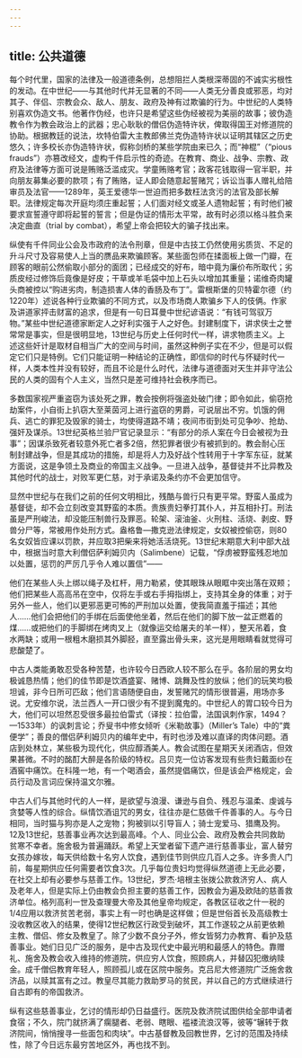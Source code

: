 ```yaml
---
---
---
```

title: 公共道德
---




每个时代里，国家的法律及一般道德条例，总想阻拦人类根深蒂固的不诚实劣根性的发动。在中世纪——与其他时代并无显著的不同——人类无分善良或邪恶，均对其子、伴侣、宗教会众、敌人、朋友、政府及神有过欺骗的行为。中世纪的人类特别喜欢伪造文书。他著作伪经，也许只是希望这些伪经被视为美丽的故事；彼伪造教令作为教会政治上的武器；忠心耿耿的僧侣伪造特许状，俾取得国王对修道院的协助。根据教廷的说法，坎特伯雷大主教郎佛兰克伪造特许状以证明其辖区之历史悠久；许多校长亦伪造特许状，假称剑桥的某些学院由来已久；而“神棍”（“pious frauds”）亦篡改经文，虚构千件启示性的奇迹。在教育、商业、战争、宗教、政府及法律等方面可说是贿赂泛滥成灾。学童贿赂考官；政客花钱取得一官半职，并向朋友募集必要的款项；有了贿赂，证人即会随意起誓赌咒；诉讼当事人赠礼给陪审员及法官——1289年，英王爱德华一世迫而把多数枉法贪污的法官及部长解职。法律规定每次开庭均须庄重起誓；人们面对经文或圣人遗物起誓；有时他们被要求宣誓遵守即将起誓的誓言；但是伪证的情形太平常，故有时必须以格斗胜负来决定曲直（trial by combat），希望上帝会把较大的骗子找出来。

纵使有千件同业公会及市政府的法令刑章，但是中古技工仍然使用劣质货、不足的升斗尺寸及容易使人上当的赝品来欺骗顾客。某些面包师在揉面板上做一门瓣，在顾客的眼前公然偷取小部分的面团；已经成交的好布，暗中竟为廉价布所取代；劣质皮经过修饰后竟像是好皮；干草或羊毛袋中加上石头以增加其重量；诺维奇肉罐头商被控以“购进劣肉，制造损害人体的香肠及布丁”。雷根斯堡的贝特霍尔德（约1220年）述说各种行业欺骗的不同方式，以及市场商人欺骗乡下人的伎俩。作家及讲道家抨击财富的追求，但是有一句日耳曼中世纪谚语说：“有钱可驾驭万物。”某些中世纪道德家断定人之好利实强于人之好色。封建制度下，讲求侠士之誉常常是事实，但是很明显地，13世纪与历史上任何时代一样，讲求物质主义。上述这些奸计是取材自相当广大的空间与时间，虽然这种例子实在不少，但是可以假定它们只是特例。它们只能证明一种结论的正确性，即信仰的时代与怀疑时代一样，人类本性并没有较好，而且不论是什么时代，法律与道德面对天生并非守法公民的人类的固有个人主义，当然只是差可维持社会秩序而已。

多数国家视严重盗窃为该处死之罪，教会按例将强盗处破门律；即令如此，偷窃抢劫案件，小自街上扒窃大至莱茵河上进行盗窃的男爵，可说层出不穷。饥饿的佣兵、逃亡的罪犯及毁家的骑士，均使得道路不靖；夜间市街到处可见争吵、抢劫、强奸及谋杀。13世纪英格兰验尸官记录显示：“有部分的杀人案在今日会被视为丑事”；因谋杀致死者较意外死亡者多2倍，然犯罪者很少有被抓到的。教会耐心压制封建战争，但是其成功的措施，却是将人力及好战个性转用于十字军东征，就某方面说，这是争领土及商业的帝国主义战争。一旦进入战争，基督徒并不比异教及其他时代的战士，对败军更仁慈，对于承诺及条约亦不会更加信守。

显然中世纪与在我们之前的任何文明相比，残酷与兽行只有更平常。野蛮人虽成为基督徒，却不会立刻改变其野蛮的本质。贵族贵妇拳打其仆人，并互相扑打。刑法虽是严刑峻法，却没能压制兽行及罪恶。轮架、滚油釜、火刑柱、活烧、剥皮、野兽分尸等，常被用作处刑方式。盎格鲁—撒克逊法律规定，女奴被控偷窃，则80名女奴皆应课以罚款，并应取3把柴来将她活活烧死。13世纪末期意大利中部大战中，根据当时意大利僧侣萨利姆贝内（Salimbene）记载，“俘虏被野蛮残忍地加以处置，惩罚的严厉几乎令人难以置信”——

他们在某些人头上绑以绳子及杠杆，用力勒紧，使其眼珠从眼眶中突出落在双颊；他们把某些人高高吊在空中，仅将左手或右手拇指绑上，支持其全身的体重；对于另外一些人，他们以更邪恶更可怖的严刑加以处置，使我简直羞于描述；其他人……他们会把他们的手绑在后面使他坐着，然后在他们的脚下放一盆正燃着的煤……或把他们的手脚绑在烤肉叉上（就像运交给屠夫的羊一样），整天吊着，食水两缺；或用一根粗木磨损其外脚胫，直至露出骨头来，这光是用眼睛看就觉得可悲酸楚了。



中古人类能勇敢忍受各种苦楚，也许较今日西欧人较不那么在乎。各阶层的男女均极诚恳热情；他们的佳节即是饮酒盛宴、赌博、跳舞及性的放纵；他们的玩笑均极坦诚，非今日所可匹敌；他们言语随便自由，发誓赌咒的情形很普遍，用场亦多说。尤安维尔说，法兰西人一开口很少有不提到魔鬼的。中世纪人的胃口较今日为大，他们可以坦然忍受很多最拉伯雷式（译按：拉伯雷，法国讽刺作家，1494？—1533年）的讽刺言论；乔叟书中修女倾听《米勒故事》（Miller’s Tale）中的“粪便学”；善良的僧侣萨利姆贝内的编年史中，有时也涉及难以直译的肉体问题。酒店到处林立，某些极为现代化，供应醇酒美人。教会试图在星期天关闭酒店，但效果甚微。不时的酩酊大醉是各阶级的特权。吕贝克一位访客发现有些贵妇戴面纱在酒窖中痛饮。在科隆一地，有一个喝酒会，虽然提倡痛饮，但是该会严格规定，会员行动及言词应保持温文尔雅。

中古人们与其他时代的人一样，是欲望与浪漫、谦逊与自负、残忍与温柔、虔诚与贪婪等人性的综合。纵情饮酒诅咒的男女，往往亦是仁慈做千件善事的人。与今日相同，当时猫与狗亦是人之宠物；狗被驯以引导盲人；骑士宠爱马、猎鹰及狗。12及13世纪，慈善事业再次达到最高峰。个人、同业公会、政府及教会共同救助贫寒不幸者。施舍极为普遍踊跃。希望上天堂者留下遗产进行慈善事业，富人替穷女孩办嫁妆，每天供给数十名穷人饮食，遇到佳节则供应几百人之多。许多贵人门前，每星期供应任何需要者饮食3次。几乎每位贵妇均觉得纵然道德上无此必要，在社交上却有必要参与慈善工作。13世纪，罗杰·培根主张拨公款救济穷人、病人及老年人，但是实际上仍由教会负担主要的慈善工作，因教会为遍及欧陆的慈善救济单位。格列高利一世及查理曼大帝及其他皇帝均规定，各教区征收之什一税的1/4应用以救济贫苦老弱，事实上有一时也确是这样做；但是世俗首长及高级教士没收教区收入的结果，使得12世纪教区行政受到破坏，其工作遂较之从前更依赖主教、僧侣、修女及教皇了。除了少数不良分子外，修女皆努力办教育、看护及慈善事业。她们日见广泛的服务，是中古及现代史中最光明和最感人的特色。靠赠礼、施舍及教会收入维持的修道院，供应穷人饮食，照顾病人，并替囚犯缴纳赎金。成千僧侣教育年轻人，照顾孤儿或在区院中服务。克吕尼大修道院广泛施舍救济品，以赎其富有之过。教皇尽其能力救助罗马的贫民，并以自己的方式继续进行自古即有的帝国救济。

纵有这些慈善事业，乞讨的情形却仍日益盛行。医院及救济院试图供给全部申请者食宿；不久，院门就挤满了瘸腿者、老弱、瞎眼、褴褛流浪汉等，彼等“辗转于救济院间，悄悄搜寻一些面包和肉块”。中古基督教及回教世界，乞讨的范围及持续性，除了今日远东最穷苦地区外，再也找不到。